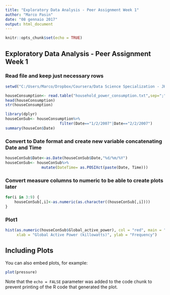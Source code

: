 ```yaml
---
title: "Exploratory Data Analysis - Peer Assignment Week 1"
author: "Marco Pasin"
date: "08 gennaio 2017"
output: html_document
---
```


```r
knitr::opts_chunk$set(echo = TRUE)
```

## Exploratory Data Analysis - Peer Assignment Week 1

### Read file and keep just necessary rows
```r
setwd("C:/Users/Marco/Dropbox/Coursera/Data Science Specialization - JHU/Exploratory Data Analysis")

houseConsumption<- read.table("household_power_consumption.txt",sep=";",header=TRUE)
head(houseConsumption)
str(houseConsumption)

library(dplyr)
houseConSub<- houseConsumption%>%
                        filter(Date=="1/2/2007"|Date=="2/2/2007")
summary(houseCon$Date)
```

### Convert to Date format and create new variable concatenating Date and Time
```r
houseConSub$Date<-as.Date(houseConSub$Date,"%d/%m/%Y")
houseConSub<- houseConSub%>%
                mutate(DateTime= as.POSIXct(paste(Date, Time)))
```

### Convert measure columns to numeric to be able to create plots later
```r
for(i in 3:9) {
    houseConSub[,i]<-as.numeric(as.character((houseConSub[,i])))
}
```


### Plot1
```r
hist(as.numeric(houseConSub$Global_active_power), col = "red", main = "Global Active Power",
     xlab = "Global Active Power (killowatts)", ylab = "Frequency")
```



## Including Plots

You can also embed plots, for example:

```r
plot(pressure)
```

Note that the `echo = FALSE` parameter was added to the code chunk to prevent printing of the R code that generated the plot.

